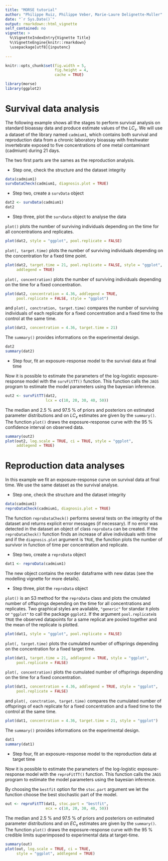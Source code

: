 ```yaml
---
title: "MORSE tutorial"
author: "Philippe Ruiz, Philippe Veber, Marie-Laure Delignette-Muller"
date: "`r Sys.Date()`"
output: rmarkdown::html_vignette
self_contained: no
vignette: >
  %\VignetteIndexEntry{Vignette Title}
  %\VignetteEngine{knitr::rmarkdown}
  \usepackage[utf8]{inputenc}
  
---
```


```r

knitr::opts_chunk$set(fig.width = 5, 
                      fig.height = 4, 
                      cache = TRUE)

```


```r
library(morse)
library(ggplot2)
```

# Survival data analysis

The following example shows all the stages to perform survival analysis on
standard bioassay data and produce estimate values of the $LC_x$.
We will use a dataset of the library named `cadmium1`, which contains both
survival and reproduction data from a chronic laboratory bioassay with
\emph{Daphnia magna} freshwater invertebrate exposed to five concentrations of one metal contaminant (cadmium) during 21 days.


The two first parts are the sames as the reproduction analysis.

* Step one, check the structure and the dataset integrity
   
```r
data(cadmium1)
survDataCheck(cadmium1, diagnosis.plot = TRUE)
```

* Step two, create a `survData` object
  
```r
dat2 <- survData(cadmium1)
dat2
```

* Step three, plot the `survData` object to analyse the data
  
`plot()` plots the number of surviving individuals depending on the time for all
concentrations and replicates.

```r
plot(dat2, style = "ggplot", pool.replicate = FALSE)
```

`plot(, target.time)` plots the number of surviving individuals depending on the
concentration for a fixed time point.
  
```r
plot(dat2, target.time = 21, pool.replicate = FALSE, style = "ggplot",
     addlegend = TRUE)
```

`plot(, concentration)` plots the number of surviving individuals depending on the time for a fixed concentration.

```r
plot(dat2, concentration = 4.36, addlegend = TRUE,
     pool.replicate = FALSE, style = "ggplot")
```

and `plot(, conctration, target.time)` compares the number of surviving individuals of each replicate for a fixed concentration and a fixed time to the control at the same time.

```r
plot(dat2, concentration = 4.36, target.time = 21)
```

The `summary()` provides informations on the experimental design.

```r
dat2
summary(dat2)
```


* Step four, fit an exposure-response model to the survival data at final time

Now it is possible to estimate the parameters of the log-logistic exposure-response model with the `survFitTT()` function.
This function calls the `JAGS` program to estimate the model parameters using the bayesian inference.

```r
out2 <- survFitTT(dat2,
                  lcx = c(10, 20, 30, 40, 50))
```

The median and 2.5 \% and 97.5 \% of priors and posteriors on estimated parameter distributions and on $LC_{x}$ estimates are given by the `summary()`. The function `plot()` draws the exposure-response curve with the 95 \% confidence interval on observed data.

```r
summary(out2)
plot(out2, log.scale = TRUE, ci = TRUE, style = "ggplot",
     addlegend = TRUE)
```
  
<!--
* Step five, check the obseved versus predicted values
  
```r
ppc(out2, style = "ggplot")
```
-->

# Reproduction data analyses
  
In this example we fit an exposure-response curve on survival data at final
time. We use the same dataset as the survival analyse.
  
* Step one, check the structure and the dataset integrity
  
```r
data(cadmium1)
reproDataCheck(cadmium1, diagnosis.plot = TRUE)
```

The function `reproDataCheck()` performs several tests on the integrity of the
dataset and returns explicit error messages (if necessary). If no error was
detected in the dataset an object of class `reproData` can be created.
If the `reproDataCheck()` function finds an increase of alive individuals with time and if the `diagnosis.plot` argument is `TRUE`, the function plots the number of survivor in function of time per concentration and replicate.
  
* Step two, create a `reproData` object
  
```r
dat1 <- reproData(cadmium1)
```

The new object contains the reorder dataframe with new datas (see the modelling vignette for more details).
    
* Step three, plot the `reproData` object
  
`plot()` is an S3 method for the `reproData` class and plots the cmulated number of offsprings depending on the time for all concentrations and replicates. Two graphical styles are available, `"generic"` for standar `R` plots or `"ggplot"` to call the package `ggplot2`. If the argument `pool.replicate`is `TRUE` the observed datapoints for a same replicat are pooled together and the mean of the replicate is plotted.

```r
plot(dat1, style = "ggplot", pool.replicate = FALSE)
```

`plot(, target.time)` plots the cumulated number of offsprings depending on the concentration for a fixed target time.
  
```r
plot(dat1, target.time = 21, addlegend = TRUE, style = "ggplot",
     pool.replicate = FALSE)
```

`plot(, concentration)` plots the cumulated number of offsprings depending on the time for a fixed concentration.

```r
plot(dat1, concentration = 4.36, addlegend = TRUE, style = "ggplot",
     pool.replicate = FALSE)
```

and `plot(, conctration, target.time)` compares the cumulated number of offsprings of each replicate for a fixed concentration and a fixed time to the control at the same time.

```r
plot(dat1, concentration = 4.36, target.time = 21, style = "ggplot")
```

The `summary()` provides informations on the experimental design.

```r
dat1
summary(dat1)
```

* Step four, fit an exposure-response model to the reproduction data at target time

Now it is possible to estimate the parameters of the log-logistic exposure-response model with the `reproFitTT()` function.
This function calls the `JAGS` program to estimate the model parameters using the bayesian inference.

By choosing the `bestfit` option for the `stoc.part` argument we let the function
choose the best stochastic part of the model.

```r
out <- reproFitTT(dat1, stoc.part = "bestfit",
                  ecx = c(10, 20, 30, 40, 50))
```

The median and 2.5 \% and 97.5 \% of priors and posteriors on estimated parameter distributions and on $EC_{x}$ estimates are given by the `summary()`. The function `plot()` draws the exposure-response curve with the 95 \% credible limits superimposed to experimental data at target-time.

```r
summary(out)
plot(out, log.scale = TRUE, ci = TRUE, 
     style = "ggplot", addlegend = TRUE)
```

<!--
* Step five, check the obseved versus predicted values
  
The function `ppc()` plots the observed versus predicted values with the 95 \% 
credible intervale for each predicted values.

```r
ppc(out, style = "ggplot")
```

-->

